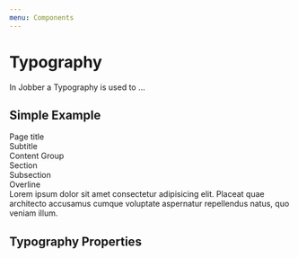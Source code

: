 ```yaml
---
menu: Components
---
```



# Typography

<ComponentStatus stage="pre" responsive="no" accessible="no" />

In Jobber a Typography is used to …

## Simple Example

<Playground>
  <Typography element="h1" size="jumbo" textCase="uppercase" fontWeight="black">
    Page title
  </Typography>
  <br />
  <Typography
    element="h2"
    size="largest"
    textCase="uppercase"
    fontWeight="black"
  >
    Subtitle
  </Typography>
  <br />
  <Typography element="h3" size="larger" fontWeight="bold">
    Content Group
  </Typography>
  <br />
  <Typography element="h4" size="large" fontWeight="bold">
    Section
  </Typography>
  <br />
  <Typography element="h5" size="base" fontWeight="bold">
    Subsection
  </Typography>
  <br />
  <Typography element="h6" size="small" textCase="uppercase" fontWeight="bold">
    Overline
  </Typography>
  <br />
  <Typography size="base">
    Lorem ipsum dolor sit amet consectetur adipisicing elit. Placeat quae
    architecto accusamus cumque voluptate aspernatur repellendus natus, quo
    veniam illum.
  </Typography>
</Playground>

## Typography Properties

<Props of={Typography} />
